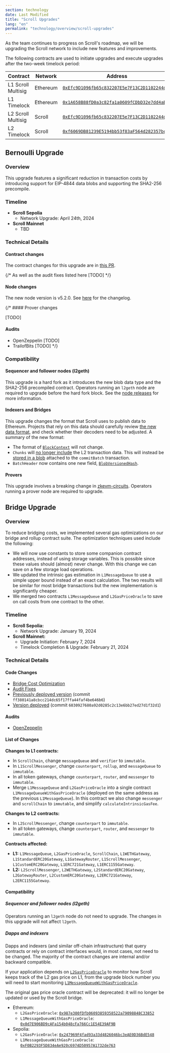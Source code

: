 ```yaml
---
section: technology
date: Last Modified
title: "Scroll Upgrades"
lang: "en"
permalink: "technology/overview/scroll-upgrades"
---
```


As the team continues to progress on Scroll's roadmap, we will be upgrading the Scroll network to include new features and improvements.

The following contracts are used to initiate upgrades and execute upgrades after the two-week timelock period:

| Contract         | Network                                                      | Address | 
| ------------------------ | ------- | - | 
| L1 Scroll Multisig | Ethereum| [`0xEfc9D1096fb65c832207E5e7F13C2D1102244dbe`](https://etherscan.io/address/0xEfc9D1096fb65c832207E5e7F13C2D1102244dbe)| 
| L1 Timelock |  Ethereum| [`0x1A658B88fD0a3c82fa1a0609fCDbD32e7dd4aB9C`](https://etherscan.io/address/0x1A658B88fD0a3c82fa1a0609fCDbD32e7dd4aB9C)| 
| L2 Scroll Multisig | Scroll| [`0xEfc9D1096fb65c832207E5e7F13C2D1102244dbe`](https://scrollscan.com/address/0xEfc9D1096fb65c832207E5e7F13C2D1102244dbe)|
| L2 Timelock | Scroll | [`0xf6069DB81239E5194bb53f83aF564d282357bc99`](https://scrollscan.com/address/0xf6069DB81239E5194bb53f83aF564d282357bc99)|

## Bernoulli Upgrade

### Overview

This upgrade features a significant reduction in transaction costs by introducing support for EIP-4844 data blobs and supporting the SHA2-256 precompile. 

### Timeline

- **Scroll Sepolia**
	- Network Upgrade: April 24th, 2024
- **Scroll Mainnet**
	- TBD

### Technical Details

#### Contract changes

The contract changes for this upgrade are in [this PR](https://github.com/scroll-tech/scroll/pull/1179).

{/* As well as the audit fixes listed here [TODO] */}

#### Node changes

The new node version is v5.2.0. See [here](https://github.com/scroll-tech/go-ethereum/releases/tag/scroll-v5.2.0) for the changelog.

{/* #### Prover changes

[TODO]

#### Audits

- OpenZeppelin [TODO]
- TrailofBits [TODO] */}

### Compatibility

#### Sequencer and follower nodes (l2geth)

This upgrade is a hard fork as it introduces the new blob data type and the SHA2-256 precompiled contract. Operators running an `l2geth` node are required to upgrade before the hard fork block. See the [node releases](https://github.com/scroll-tech/go-ethereum/releases) for more information.

#### Indexers and Bridges

This upgrade changes the format that Scroll uses to publish data to Ethereum. Projects that rely on this data should carefully review [the new data format](https://docs.scroll.io/en/technology/chain/rollup/#codec), and check whether their decoders need to be adjusted. A summary of the new format:

- The format of [`BlockContext`](https://github.com/scroll-tech/scroll/blob/5362e28f744093495c1c09a6b68fc96a3264278b/common/types/encoding/codecv1/codecv1.go#L125) will not change.
- `Chunks` will [no longer include](https://github.com/scroll-tech/scroll/blob/5362e28f744093495c1c09a6b68fc96a3264278b/common/types/encoding/codecv1/codecv1.go#L162) the L2 transaction data. This will instead be [stored in a blob](https://github.com/scroll-tech/scroll/blob/5362e28f744093495c1c09a6b68fc96a3264278b/common/types/encoding/codecv1/codecv1.go#L284) attached to the `commitBatch` transaction.
- `BatchHeader` now contains one new field, [`BlobVersionedHash`](https://github.com/scroll-tech/scroll/blob/5362e28f744093495c1c09a6b68fc96a3264278b/common/types/encoding/codecv1/codecv1.go#L405). 

#### Provers

This upgrade involves a breaking change in [zkevm-circuits](https://github.com/scroll-tech/zkevm-circuits). Operators running a prover node are required to upgrade.

## Bridge Upgrade

### Overview

To reduce bridging costs, we implemented several gas optimizations on our bridge and rollup contract suite. The optimization techniques used include the following:

- We will now use constants to store some companion contract addresses, instead of using storage variables. This is possible since these values should (almost) never change. With this change we can save on a few storage load operations.
- We updated the intrinsic gas estimation in `L1MessageQueue` to use a simple upper bound instead of an exact calculation. The two results will be similar for most bridge transactions but the new implementation is significantly cheaper.
- We merged two contracts `L1MessageQueue` and `L2GasPriceOracle` to save on call costs from one contract to the other.

### Timeline


- **Scroll Sepolia:**
	- Network Upgrade: January 19, 2024
- **Scroll Mainnet:**
	- Upgrade Initiation: February 7, 2024
	- Timelock Completion & Upgrade: February 21, 2024


### Technical Details

#### Code Changes
- [Bridge Cost Optimization](https://github.com/scroll-tech/scroll/pull/1011)
- [Audit Fixes](https://github.com/scroll-tech/scroll/pulls?q=OZ+is%3Apr+created%3A2024-01-27..2024-02-10)
- [Previously deployed version](https://github.com/scroll-tech/scroll/tree/ff380141a8cbcc214dc65f17ffa44faf4be646b6) (commit `ff380141a8cbcc214dc65f17ffa44faf4be646b6`)
- [Version deployed](https://github.com/scroll-tech/scroll/tree/6030927680a92d0285c2c13e6bb27ed27d1f32d1) (commit `6030927680a92d0285c2c13e6bb27ed27d1f32d1`)

#### Audits

- [OpenZeppelin](https://blog.openzeppelin.com/scroll-bridge-gas-optimizations-audit)

#### List of Changes

**Changes to L1 contracts:**

- In `ScrollChain`, change `messageQueue` and `verifier` to `immutable`.
- In `L1ScrollMessenger`, change `counterpart`, `rollup`, and `messageQueue` to `immutable`.
- In all token gateways, change `counterpart`, `router`, and `messenger` to `immutable`.
- Merge `L1MessageQueue` and `L2GasPriceOracle` into a single contract `L1MessageQueueWithGasPriceOracle` (deployed on the same address as the previous `L1MessageQueue`). In this contract we also change `messenger` and `scrollChain` to `immutable`, and simplify `calculateIntrinsicGasFee`.

**Changes to L2 contracts:**

- In `L2ScrollMessenger`, change `counterpart` to `immutable`.
- In all token gateways, change `counterpart`, `router`, and `messenger` to `immutable`.

**Contracts affected:**

- **L1:** `L1MessageQueue`, `L2GasPriceOracle`, `ScrollChain`, `L1WETHGateway`, `L1StandardERC20Gateway`, `L1GatewayRouter`, `L1ScrollMessenger`, `L1CustomERC20Gateway`, `L1ERC721Gateway`, `L1ERC1155Gateway`.
- **L2:** `L2ScrollMessenger`, `L2WETHGateway`, `L2StandardERC20Gateway`, `L2GatewayRouter`, `L2CustomERC20Gateway`, `L2ERC721Gateway`, `L2ERC1155Gateway`.

#### Compatibility

##### Sequencer and follower nodes (l2geth)

Operators running an `l2geth` node do not need to upgrade. The changes in this upgrade will not affect `l2geth`.

##### Dapps and indexers

Dapps and indexers (and similar off-chain infrastructure) that query contracts or rely on contract interfaces would, in most cases, not need to be changed. The majority of the contract changes are internal and/or backward compatible.

If your application depends on [`L2GasPriceOracle`](https://etherscan.io/address/0x987e300fDfb06093859358522a79098848C33852) to monitor how Scroll keeps track of the L2 gas price on L1, from the upgrade block number you will need to start monitoring [`L1MessageQueueWithGasPriceOracle`](https://etherscan.io/address/0x0d7E906BD9cAFa154b048cFa766Cc1E54E39AF9B).

The original gas price oracle contract will be deprecated: it will no longer be updated or used by the Scroll bridge.

- Ethereum:
	- `L2GasPriceOracle`: [`0x987e300fDfb06093859358522a79098848C33852`](https://etherscan.io/address/0x987e300fDfb06093859358522a79098848C33852)
	- `L1MessageQueueWithGasPriceOracle`: [`0x0d7E906BD9cAFa154b048cFa766Cc1E54E39AF9B`](https://etherscan.io/address/0x0d7E906BD9cAFa154b048cFa766Cc1E54E39AF9B)
- Sepolia:
	- `L2GasPriceOracle`: [`0x247969F4fad93a33d4826046bc3eAE0D36BdE548`](https://sepolia.etherscan.io/address/0x247969F4fad93a33d4826046bc3eAE0D36BdE548)
	- `L1MessageQueueWithGasPriceOracle`: [`0xF0B2293F5D834eAe920c6974D50957A1732de763`](https://sepolia.etherscan.io/address/0xF0B2293F5D834eAe920c6974D50957A1732de763)